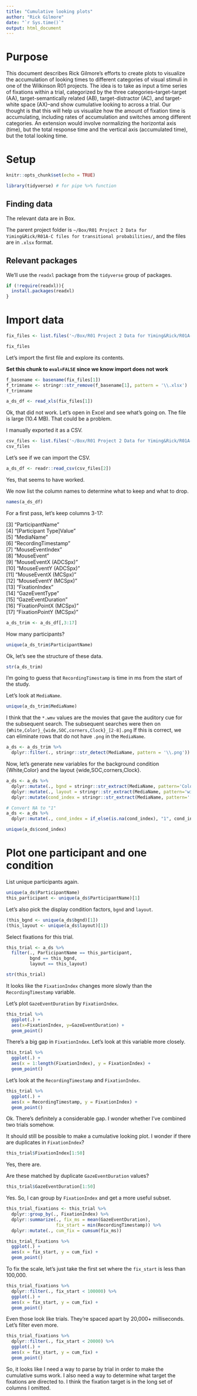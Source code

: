 ```yaml
---
title: "Cumulative looking plots"
author: "Rick Gilmore"
date: "`r Sys.time()`"
output: html_document
---
```


# Purpose

This document describes Rick Gilmore's efforts to create plots to visualize the accumulation of looking times to different categories of visual stimuli in one of the Wilkinson R01 projects.
The idea is to take as input a time series of fixations within a trial, categorized by the three categories--target-target (AA), target-semantically related (AB), target-distractor (AC), and target-white space (AX)--and show cumulative looking to across a trial.
Our thought is that this will help us visualize how the amount of fixation time is accumulating, including rates of accumulation and switches among different categories.
An extension would involve normalizing the horizontal axis (time), but the total response time and the vertical axis (accumulated time), but the total looking time.

# Setup

```r
knitr::opts_chunk$set(echo = TRUE)

library(tidyverse) # for pipe %>% function
```

## Finding data

The relevant data are in Box.

The parent project folder is `~/Box/R01 Project 2 Data for Yiming&Rick/R01A-C files for transitional probabilities/`, and the files are in `.xlsx` format.

## Relevant packages

We'll use the `readxl` package from the `tidyverse` group of packages.

```r
if (!require(readxl)){
  install.packages(readxl)
}
```


# Import data

```r
fix_files <- list.files('~/Box/R01 Project 2 Data for Yiming&Rick/R01A-C files for transitional probabilities', pattern = '\\.xlsx$', full.names = TRUE)

fix_files
```

Let's import the first file and explore its contents.

**Set this chunk to `eval=FALSE` since we know import does not work**

```r
f_basename <- basename(fix_files[1])
f_trimname <- stringr::str_remove(f_basename[1], pattern = '\\.xlsx')
f_trimname

a_ds_df <- read_xls(fix_files[1])
```
Ok, that did not work.
Let's open in Excel and see what's going on.
The file is large (10.4 MB).
That could be a problem.

I manually exported it as a CSV.

```r
csv_files <- list.files('~/Box/R01 Project 2 Data for Yiming&Rick/R01A-C files for transitional probabilities', pattern = '\\.csv$', full.names = TRUE)
csv_files
```

Let's see if we can import the CSV.

```r
a_ds_df <- readr::read_csv(csv_files[2])
```

Yes, that seems to have worked.

We now list the column names to determine what to keep and what to drop.

```r
names(a_ds_df)
```

For a first pass, let's keep columns 3-17:

   [3] "ParticipantName"               
   [4] "[Participant Type]Value"       
   [5] "MediaName"                     
   [6] "RecordingTimestamp"            
   [7] "MouseEventIndex"               
   [8] "MouseEvent"                    
   [9] "MouseEventX (ADCSpx)"          
  [10] "MouseEventY (ADCSpx)"          
  [11] "MouseEventX (MCSpx)"           
  [12] "MouseEventY (MCSpx)"           
  [13] "FixationIndex"                 
  [14] "GazeEventType"                 
  [15] "GazeEventDuration"             
  [16] "FixationPointX (MCSpx)"        
  [17] "FixationPointY (MCSpx)" 
  
```r
a_ds_trim <- a_ds_df[,3:17]
```

How many participants?

```r
unique(a_ds_trim$ParticipantName)
```

Ok, let's see the structure of these data.

```r
str(a_ds_trim)
```

I'm going to guess that `RecordingTimestamp` is time in ms from the start of the study.

Let's look at `MediaName`.

```r
unique(a_ds_trim$MediaName)
```

I think that the `*.wmv` values are the movies that gave the auditory cue for the subsequent search.
The subsequent searches were then on `{White,Color}_{wide,SOC,corners,Clock}_[2-8].png`
If this is correct, we can eliminate rows that do not have `.png` in the `MediaName`.

```r
a_ds <- a_ds_trim %>%
  dplyr::filter(., stringr::str_detect(MediaName, pattern = '\\.png'))
```

Now, let's generate new variables for the background condition {White,Color} and the layout {wide,SOC,corners,Clock}.

```r
a_ds <- a_ds %>%
  dplyr::mutate(., bgnd = stringr::str_extract(MediaName, pattern='Color|White')) %>%
  dplyr::mutate(., layout = stringr::str_extract(MediaName, pattern='wide|SOC|corners|Clock')) %>%
  dplyr::mutate(cond_index = stringr::str_extract(MediaName, pattern='[0-9]'))

# Convert NA to "1"
a_ds <- a_ds %>%
  dplyr::mutate(., cond_index = if_else(is.na(cond_index), "1", cond_index))

unique(a_ds$cond_index)
```

# Plot one participant and one condition

List unique participants again.

```r
unique(a_ds$ParticipantName)
this_participant <- unique(a_ds$ParticipantName)[1]
```

Let's also pick the display condition factors, `bgnd` and `layout`.

```r
(this_bgnd <- unique(a_ds$bgnd)[1])
(this_layout <- unique(a_ds$layout)[1])
```

Select fixations for this trial.

```r
this_trial <- a_ds %>%
  filter(., ParticipantName == this_participant,
         bgnd == this_bgnd, 
         layout == this_layout)

str(this_trial)
```

It looks like the `FixationIndex` changes more slowly than the `RecordingTimestamp` variable.

Let's plot `GazeEventDuration` by `FixationIndex`.

```r
this_trial %>%
  ggplot(.) +
  aes(x=FixationIndex, y=GazeEventDuration) +
  geom_point()
```

There's a big gap in `FixationIndex`. Let's look at this variable more closely.

```r
this_trial %>%
  ggplot(.) +
  aes(x = 1:length(FixationIndex), y = FixationIndex) +
  geom_point()
```

Let's look at the `RecordingTimestamp` and `FixationIndex`.

```r
this_trial %>%
  ggplot(.) +
  aes(x = RecordingTimestamp, y = FixationIndex) +
  geom_point()
```

Ok. There's definitely a considerable gap.
I wonder whether I've combined two trials somehow.

It should still be possible to make a cumulative looking plot.
I wonder if there are duplicates in `FixationIndex`?

```r
this_trial$FixationIndex[1:50]
```

Yes, there are.

Are these matched by duplicate `GazeEventDuration` values?

```r
this_trial$GazeEventDuration[1:50]
```

Yes.
So, I can group by `FixationIndex` and get a more useful subset.

```r
this_trial_fixations <- this_trial %>%
  dplyr::group_by(., FixationIndex) %>%
  dplyr::summarize(., fix_ms = mean(GazeEventDuration),
                   fix_start = min(RecordingTimestamp)) %>%
  dplyr::mutate(., cum_fix = cumsum(fix_ms))
```
```r
this_trial_fixations %>%
  ggplot(.) +
  aes(x = fix_start, y = cum_fix) +
  geom_point()
```
 
 To fix the scale, let's just take the first set where the `fix_start` is less than 100,000.
 
```r
this_trial_fixations %>%
  dplyr::filter(., fix_start < 100000) %>%
  ggplot(.) +
  aes(x = fix_start, y = cum_fix) +
  geom_point()
```
 
Even those look like trials.
They're spaced apart by 20,000+ milliseconds.
Let's filter even more.

```r
this_trial_fixations %>%
  dplyr::filter(., fix_start < 20000) %>%
  ggplot(.) +
  aes(x = fix_start, y = cum_fix) +
  geom_point()
```

So, it looks like I need a way to parse by trial in order to make the cumulative sums work.
I also need a way to determine what target the fixations are directed to.
I think the fixation target is in the long set of columns I omitted.


